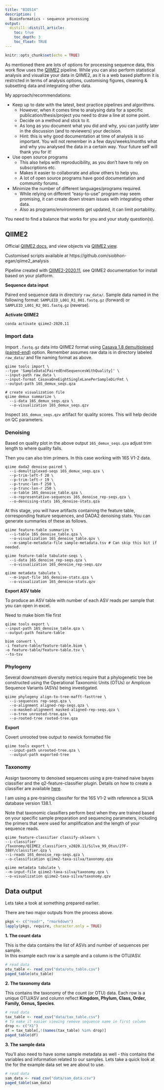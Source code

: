 ```yaml
---
title: "BIO514"
description: |
  Bioinformatics - sequence processing
output:
  distill::distill_article:
    toc: true
    toc_depth: 3
    toc_float: TRUE
---
```


```r
knitr::opts_chunk$set(echo = TRUE)
```

As mentioned there are lots of options for processing sequence data, this work flow uses the [QIIME2](https://qiime2.org/) pipeline. While you can also perform statistical analysis and visualize your data in QIIME2, as it is a web based platform it is restricted in terms of analysis options, customising figures, cleaning & subsetting data and integrating other data.

My approach/recommendations:

- Keep up to date with the latest, best practice pipelines and algorithms.     
    - However, when it comes time to analysing data for a specific publication/thesis/project you need to draw a line at some point.
    - Decide on a method and stick to it. 
    - As long as you document what you did and why, you can justify later in the discussion (and to reviewers) your decision. 
    - Hint: this is why good documentation at time of analysis is so important. You will not remember in a few days/weeks/months what and why you analysed the data in a certain way. Your future self will thank you for it!
- Use open source programs
    - This also helps with reproducibility, as you don't have to rely on subscriptions etc. 
    - Makes it easier to collaborate and allow others to help you.
    - A lot of open source programs have good documentation and community forums.
- Minimize the number of different languages/programs required. 
    - While relying on different "easy-to-use" program may seem promising, it can create down stream issues with integrating other data.
    - Also as programs/environments get updated, it can limit portability. 

You need to find a balance that works for you and your study question(s).

## QIIME2

Official [QIIME2 docs](https://qiime2.org/), and view objects via [QIIME2 view](https://view.qiime2.org/).

Customised scripts available at https://github.com/siobhon-egan/qiime2_analysis

Pipeline created with [QIIME2-2020.11](https://docs.qiime2.org/2020.11/install/native/), see QIIME2 documentation for install based on your platform.


**Sequence data input**

Paired end sequence data in directory `raw_data/`.
Sample data named in the following format: `SAMPLEID_L001_R1_001.fastq.gz` (forward) or `SAMPLEID_L001_R2_001.fastq.gz` (reverse).

**Activate QIIME2**
```
conda activate qiime2-2020.11
```

### Import data

Import `.fastq.gz` data into QIIME2 format using [Casava 1.8 demultiplexed (paired-end)](https://docs.qiime2.org/2020.11/tutorials/importing/#casava-1-8-paired-end-demultiplexed-fastq) option. Remember assumes raw data is in directory labeled `raw_data/` and file naming format as above.

```
qiime tools import \
--type 'SampleData[PairedEndSequencesWithQuality]' \
--input-path raw_data \
--input-format CasavaOneEightSingleLanePerSampleDirFmt \
--output-path 16S_demux_seqs.qza

# create visualization file
qiime demux summarize \
  --i-data 16S_demux_seqs.qza \
  --o-visualization 16S_demux_seqs.qzv
```

Inspect `16S_demux_seqs.qzv` artifact for quality scores. This will help decide on QC parameters. 

### Denoising

Based on quality plot in the above output `16S_demux_seqs.qza` adjust trim length to where quality falls.

Then you can also trim primers. In this case working with 16S V1-2 data.

```
qiime dada2 denoise-paired \
  --i-demultiplexed-seqs 16S_demux_seqs.qza \
  --p-trim-left-f 20 \
  --p-trim-left-r 19 \
  --p-trunc-len-f 250 \
  --p-trunc-len-r 250 \
  --o-table 16S_denoise_table.qza \
  --o-representative-sequences 16S_denoise_rep-seqs.qza \
  --o-denoising-stats 16S_denoise-stats.qza
```

At this stage, you will have artifacts containing the feature table, corresponding feature sequences, and DADA2 denoising stats. You can generate summaries of these as follows.

```
qiime feature-table summarize \
  --i-table 16S_denoise_table.qza \
  --o-visualization 16S_denoise_table.qzv \
  --m-sample-metadata-file sample-metadata.tsv # Can skip this bit if needed.

qiime feature-table tabulate-seqs \
  --i-data 16S_denoise_rep-seqs.qza \
  --o-visualization 16S_denoise_rep-seqs.qzv

qiime metadata tabulate \
  --m-input-file 16S_denoise-stats.qza \
  --o-visualization 16S_denoise-stats.qzv
```

**Export ASV table**

To produce an ASV table with number of each ASV reads per sample that you can open in excel. 

Need to make biom file first
```
qiime tools export \
--input-path 16S_denoise_table.qza \
--output-path feature-table

biom convert \
-i feature-table/feature-table.biom \
-o feature-table/feature-table.tsv \
--to-tsv
```

### Phylogeny

Several downstream diversity metrics require that a phylogenetic tree be constructed using the Operational Taxonomic Units (OTUs) or Amplicon Sequence Variants (ASVs) being investigated.

```
qiime phylogeny align-to-tree-mafft-fasttree \
  --i-sequences rep-seqs.qza \
  --o-alignment aligned-rep-seqs.qza \
  --o-masked-alignment masked-aligned-rep-seqs.qza \
  --o-tree unrooted-tree.qza \
  --o-rooted-tree rooted-tree.qza
```

**Export**

Covert unrooted tree output to newick formatted file
```
qiime tools export \
  --input-path unrooted-tree.qza \
  --output-path exported-tree
```

### Taxonomy

Assign taxonomy to denoised sequences using a pre-trained naive bayes classifier and the q2-feature-classifier plugin. Details on how to create a classifier are available [here](https://github.com/siobhon-egan/qiime2_analysis/blob/master/2.classifiers.md). 

I am using a pre-training classifer for the 16S V1-2 with reference a SILVA database version 138.1.

Note that taxonomic classifiers perform best when they are trained based on your specific sample preparation and sequencing parameters, including the primers that were used for amplification and the length of your sequence reads.

```
qiime feature-classifier classify-sklearn \
--i-classifier /Taxonomy/QIIME2_classifiers_v2020.11/Silva_99_Otus/27F-388Y/classifier.qza \
--i-reads 16S_denoise_rep-seqs.qza \
--o-classification qiime2-taxa-silva/taxonomy.qza

qiime metadata tabulate \
--m-input-file qiime2-taxa-silva/taxonomy.qza \
--o-visualization qiime2-taxa-silva/taxonomy.qzv
```

## Data output

Lets take a took at something prepared earlier.

There are two major outputs from the process above.

```r

pkgs <- c("readr", "rmarkdown")
lapply(pkgs, require, character.only = TRUE)
```

**1. The count data** 

This is the data contains the list of ASVs and number of sequences per sample.     
In this example each row is a sample and a column is the OTU/ASV.

```r
# read data
otu_table <- read_csv("data/otu_table.csv")
paged_table(otu_table)
```


**2. The taxonomy data** 

This contains the taxonomy of the count (or OTU) data. Each row is a unique OTU/ASV and column reflect **Kingdom, Phylum, Class, Order, Family, Genus, Species**.

```r
# read data
tax_table <- read_csv("data/tax_table.csv")
# To make it easier viewing remove sequence name in first column
drop <- c("X1")
df = tax_table[,!(names(tax_table) %in% drop)]
paged_table(df)
```

**3. The sample data**

You'll also need to have some sample metadata as well - this contains the variables and information related to our samples.
Lets take a quick look at the for the example data set we are about to use.


```r
# read data
sam_data <- read_csv("data/sam_data.csv")
paged_table(sam_data)
```

